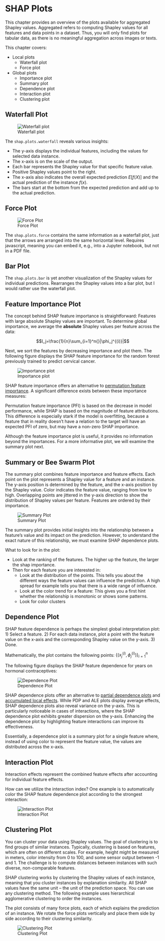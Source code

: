 # SHAP Plots {#plots}

This chapter provides an overview of the plots available for aggregated Shapley values.
Aggregated refers to computing Shapley values for all features and data points in a dataset.
Thus, you will only find plots for tabular data, as there is no meaningful aggregation across images or texts.

This chapter covers:

- Local plots
  - Waterfall plot
  - Force plot
- Global plots
  - Importance plot
  - Summary plot
  - Dependence plot
  - Interaction plot
  - Clustering plot

## Waterfall Plot

![Waterfall plot](images/waterfall.jpg)

The `shap.plots.waterfall` reveals various insights:

- The y-axis displays the individual features, including the values for selected data instance.
- The x-axis is on the scale of the output.
- Each bar represents the Shapley value for that specific feature value.
- Positive Shapley values point to the right.
- The x-axis also indicates the overall expected prediction $E[f(X)]$ and the actual prediction of the instance $f(x)$.
- The bars start at the bottom from the expected prediction and add up to the actual prediction.

## Force Plot

![Force Plot](images/force-plot-single.jpg)

The `shap.plots.force` contains the same information as a waterfall plot, just that the arrows are arranged into the same horizontal level.
Requires javascript, meaning you can embed it, e.g., into a Jupyter notebook, but not in a PDF file.

## Bar Plot

The `shap.plots.bar` is yet another visualization of the Shapley values for individual predictions.
Rearranges the Shapley values into a bar plot, but I would rather use the waterfall plot.

## Feature Importance Plot

The concept behind SHAP feature importance is straightforward:
Features with large absolute Shapley values are important.
To determine global importance, we average the **absolute** Shapley values per feature across the data:

$$I_j=\frac{1}{n}\sum_{i=1}^n{}|\phi_j^{(i)}|$$

Next, we sort the features by decreasing importance and plot them.
The following figure displays the SHAP feature importance for the random forest previously trained to predict cervical cancer.

![Importance plot](images/shap-importance.jpg)


SHAP feature importance offers an alternative to [permutation feature importance](#feature-importance).
A significant difference exists between these importance measures:

::: {.callout-note}

Permutation feature importance (PFI) is based on the decrease in model performance, while SHAP is based on the magnitude of feature attributions.
This difference is especially stark if the model is overfitting, because a feature that in reality doesn't have a relation to the target will have an expected PFI of zero, but may have a non-zero SHAP importance.

:::

Although the feature importance plot is useful, it provides no information beyond the importances.
For a more informative plot, we will examine the summary plot next.

## Summary or Bee Swarm Plot

The summary plot combines feature importance and feature effects.
Each point on the plot represents a Shapley value for a feature and an instance.
The y-axis position is determined by the feature, and the x-axis position by the Shapley value.
Color indicates the feature value, ranging from low to high.
Overlapping points are jittered in the y-axis direction to show the distribution of Shapley values per feature.
Features are ordered by their importance.

![Summary Plot](images/summary-plot.jpg)

The summary plot provides initial insights into the relationship between a feature's value and its impact on the prediction.
However, to understand the exact nature of this relationship, we must examine SHAP dependence plots.

<!-- TODO: Check again -->

What to look for in the plot:

- Look at the ranking of the features. The higher up the feature, the larger the shap importance.
- Then for each feature you are interested in:
  - Look at the distribution of the points. This tells you about the different ways the feature values can influence the prediction. A high spread for example tells you that there is a wide range of influence.
  - Look at the color trend for a feature: This gives you a first hint whether the relationship is monotonic or shows some patterns.  
  - Look for color clusters

## Dependence Plot

SHAP feature dependence is perhaps the simplest global interpretation plot:
1) Select a feature.
2) For each data instance, plot a point with the feature value on the x-axis and the corresponding Shapley value on the y-axis.
3) Done.

Mathematically, the plot contains the following points: $\{(x_j^{(i)},\phi_j^{(i)})\}_{i=1}^n$

The following figure displays the SHAP feature dependence for years on hormonal contraceptives:

![Dependence Plot](images/dependence.jpg)

SHAP dependence plots offer an alternative to [partial dependence plots](#pdp) and [accumulated local effects](#ale).
While PDP and ALE plots display average effects, SHAP dependence plots also reveal variance on the y-axis.
This is particularly noticeable in cases of interactions, where the SHAP dependence plot exhibits greater dispersion on the y-axis.
Enhancing the dependence plot by highlighting feature interactions can improve its effectiveness.

Essentially, a dependence plot is a summary plot for a single feature where, instead of using color to represent the feature value, the values are distributed across the x-axis.

## Interaction Plot

Interaction effects represent the combined feature effects after accounting for individual feature effects.





How can we utilize the interaction index?
One example is to automatically color the SHAP feature dependence plot according to the strongest interaction:

![Interaction Plot](images/dependence-interaction.jpg)


## Clustering Plot

You can cluster your data using Shapley values.
The goal of clustering is to find groups of similar instances.
Typically, clustering is based on features, which are often on different scales.
For example, height might be measured in meters, color intensity from 0 to 100, and some sensor output between -1 and 1.
The challenge is to compute distances between instances with such diverse, non-comparable features.

SHAP clustering works by clustering the Shapley values of each instance, meaning that you cluster instances by explanation similarity.
All SHAP values have the same unit -- the unit of the prediction space.
You can use any clustering method.
The following example uses hierarchical agglomerative clustering to order the instances.

The plot consists of many force plots, each of which explains the prediction of an instance.
We rotate the force plots vertically and place them side by side according to their clustering similarity.

![Clustering Plot](images/force-plot-multiple.jpg)

